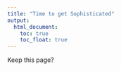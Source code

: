 ```yaml
---
title: "Time to get Sophisticated"
output:
  html_document:
    toc: true
    toc_float: true
---
```


Keep this page?
